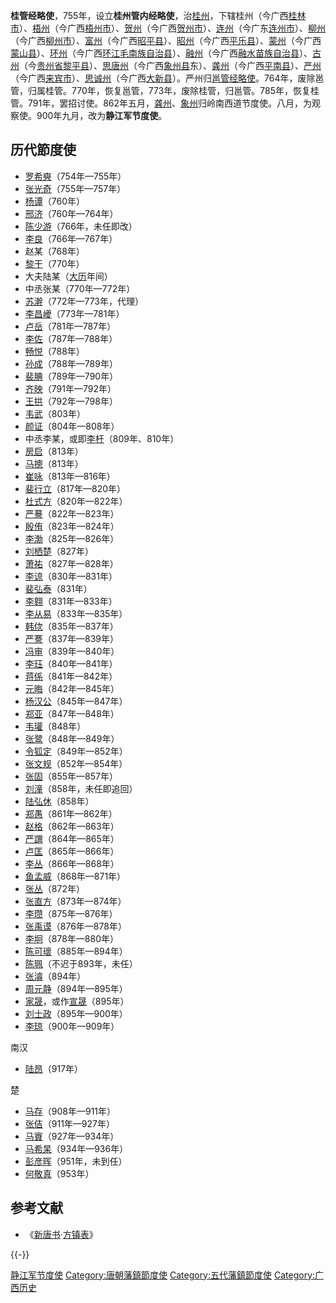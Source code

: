 '''桂管经略使'''，755年，设立'''桂州管内经略使'''，治[[桂州|桂州]]，下辖桂州（今广西[[桂林市|桂林市]]）、[[梧州|梧州]]（今广西[[梧州市|梧州市]]）、[[贺州|贺州]]（今广西[[贺州市|贺州市]]）、[[连州|连州]]（今广东[[连州市|连州市]]）、[[柳州|柳州]]（今广西[[柳州市|柳州市]]）、[[富州|富州]]（今广西[[昭平县|昭平县]]）、[[昭州|昭州]]（今广西[[平乐县|平乐县]]）、[[蒙州|蒙州]]（今广西[[蒙山县|蒙山县]]）、[[环州_(唐朝)|环州]]（今广西[[环江毛南族自治县|环江毛南族自治县]]）、[[融州|融州]]（今广西[[融水苗族自治县|融水苗族自治县]]）、[[古州|古州]]（今[[贵州省|贵州省]][[黎平县|黎平县]]）、[[思唐州|思唐州]]（今广西[[象州县|象州县]]东）、[[龚州|龚州]]（今广西[[平南县|平南县]]）、[[严州|严州]]（今广西[[来宾市|来宾市]]）、[[思诚州|思诚州]]（今广西[[大新县|大新县]]）。严州归[[邕管经略使|邕管经略使]]。764年，废除邕管，归属桂管。770年，恢复邕管，773年，废除桂管，归邕管。785年，恢复桂管。791年，罢招讨使。862年五月，[[龚州|龚州]]、[[象州|象州]]归岭南西道节度使。八月，为观察使。900年九月，改为'''静江军节度使'''。

==历代節度使==
*[[罗希奭|罗希奭]]（754年—755年）
*[[张光奇|张光奇]]（755年—757年）
*[[杨谭|杨谭]]（760年）
*[[邢济|邢济]]（760年—764年）
*[[陈少游|陈少游]]（766年，未任即改）
*[[李良|李良]]（766年—767年）
*赵某（768年）
*[[黎干|黎干]]（770年）
*大夫陆某（[[大历|大历]]年间）
*中丞张某（770年—772年）
*[[苏澣|苏澣]]（772年—773年，代理）
*[[李昌巙|李昌巙]]（773年—781年）
*[[卢岳|卢岳]]（781年—787年）
*[[李佐|李佐]]（787年—788年）
*[[畅悦|畅悦]]（788年）
*[[孙成|孙成]]（788年—789年）
*[[裴腆|裴腆]]（789年—790年）
*[[齐映|齐映]]（791年—792年）
*[[王拱|王拱]]（792年—798年）
*[[韦武|韦武]]（803年）
*[[颜证|颜证]]（804年—808年）
*中丞李某，或即[[李杆|李杆]]（809年、810年）
*[[房启|房启]]（813年）
*[[马摠|马摠]]（813年）
*[[崔咏|崔咏]]（813年—816年）
*[[裴行立|裴行立]]（817年—820年）
*[[杜式方|杜式方]]（820年—822年）
*[[严謩|严謩]]（822年—823年）
*[[殷侑|殷侑]]（823年—824年）
*[[李渤|李渤]]（825年—826年）
*[[刘栖楚|刘栖楚]]（827年）
*[[萧祐|萧祐]]（827年—828年）
*[[李谅|李谅]]（830年—831年）
*[[裴弘泰|裴弘泰]]（831年）
*[[李翱|李翱]]（831年—833年）
*[[李从易|李从易]]（833年—835年）
*[[韩佽|韩佽]]（835年—837年）
*[[严謇|严謇]]（837年—839年）
*[[冯审|冯审]]（839年—840年）
*[[李珏|李珏]]（840年—841年）
*[[蒋係|蒋係]]（841年—842年）
*[[元晦|元晦]]（842年—845年）
*[[杨汉公|杨汉公]]（845年—847年）
*[[郑亚|郑亚]]（847年—848年）
*[[韦瓘|韦瓘]]（848年）
*[[张鹭|张鹭]]（848年—849年）
*[[令狐定|令狐定]]（849年—852年）
*[[张文规|张文规]]（852年—854年）
*[[张固|张固]]（855年—857年）
*[[刘潼|刘潼]]（858年，未任即追回）
*[[陆弘休|陆弘休]]（858年）
*[[郑愚|郑愚]]（861年—862年）
*[[赵格|赵格]]（862年—863年）
*[[严譔|严譔]]（864年—865年）
*[[卢匡|卢匡]]（865年—866年）
*[[李丛|李丛]]（866年—868年）
*[[鱼孟威|鱼孟威]]（868年—871年）
*[[张丛|张丛]]（872年）
*[[张直方|张直方]]（873年—874年）
*[[李瓒|李瓒]]（875年—876年）
*[[张禹谟|张禹谟]]（876年—878年）
*[[李坰|李坰]]（878年—880年）
*[[陈可瓌|陈可瓌]]（885年—894年）
*[[陈珮|陈珮]]（不迟于893年，未任）
*[[张濬|张濬]]（894年）
*[[周元静|周元静]]（894年—895年）
*[[家晟|家晟]]，或作[[宣晟|宣晟]]（895年）
*[[刘士政|刘士政]]（895年—900年）
*[[李琼_(唐朝)|李琼]]（900年—909年）
;南汉
*[[陆昂|陆昂]]（917年）
;楚
*[[马存|马存]]（908年—911年）
*[[张佶_(马楚)|张佶]]（911年—927年）
*[[马賨|马賨]]（927年—934年）
*[[马希杲|马希杲]]（934年—936年）
*[[彭彦晖|彭彦晖]]（951年，未到任）
*[[何敬真|何敬真]]（953年）

== 参考文献 ==
{{Reflist}}
{{ReflistH}}
* 《[[新唐书|新唐书]]·[[s:新唐書/卷064|方镇表]]》
{{ReflistF}}

{{-}}
{{唐朝藩镇节度使}}
{{五代十國藩鎮節度使}}

[[Category:静江军节度使|]]
[[Category:唐朝藩鎮節度使|Category:唐朝藩鎮節度使]]
[[Category:五代藩鎮節度使|Category:五代藩鎮節度使]]
[[Category:广西历史|Category:广西历史]]